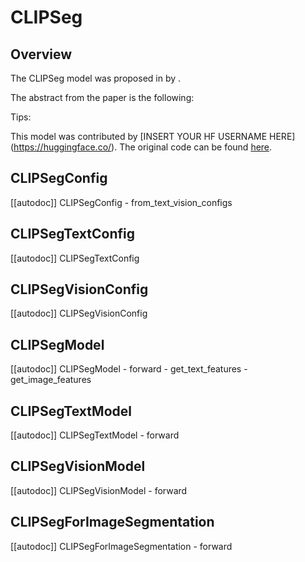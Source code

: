 <!--Copyright 2022 The HuggingFace Team. All rights reserved.

Licensed under the Apache License, Version 2.0 (the "License"); you may not use this file except in compliance with
the License. You may obtain a copy of the License at

http://www.apache.org/licenses/LICENSE-2.0

Unless required by applicable law or agreed to in writing, software distributed under the License is distributed on
an "AS IS" BASIS, WITHOUT WARRANTIES OR CONDITIONS OF ANY KIND, either express or implied. See the License for the
specific language governing permissions and limitations under the License.
-->

# CLIPSeg

## Overview

The CLIPSeg model was proposed in [<INSERT PAPER NAME HERE>](<INSERT PAPER LINK HERE>) by <INSERT AUTHORS HERE>.
<INSERT SHORT SUMMARY HERE>

The abstract from the paper is the following:

*<INSERT PAPER ABSTRACT HERE>*

Tips:

<INSERT TIPS ABOUT MODEL HERE>

This model was contributed by [INSERT YOUR HF USERNAME HERE](https://huggingface.co/<INSERT YOUR HF USERNAME HERE>).
The original code can be found [here](<INSERT LINK TO GITHUB REPO HERE>).


## CLIPSegConfig

[[autodoc]] CLIPSegConfig
    - from_text_vision_configs

## CLIPSegTextConfig

[[autodoc]] CLIPSegTextConfig

## CLIPSegVisionConfig

[[autodoc]] CLIPSegVisionConfig

## CLIPSegModel

[[autodoc]] CLIPSegModel
    - forward
    - get_text_features
    - get_image_features

## CLIPSegTextModel

[[autodoc]] CLIPSegTextModel
    - forward

## CLIPSegVisionModel

[[autodoc]] CLIPSegVisionModel
    - forward

## CLIPSegForImageSegmentation

[[autodoc]] CLIPSegForImageSegmentation
    - forward